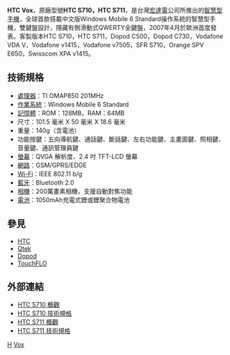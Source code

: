 {{noteTA
|G1=長度單位
}}
'''HTC Vox'''，原廠型號'''HTC S710，HTC S711'''，是台灣[[宏達電|宏達電]]公司所推出的[[智慧型手機|智慧型手機]]，全球首款搭載中文版Windows Mobile 6 Standard操作系統的智慧型手機，雙鍵盤設計，隱藏有側滑動式QWERTY全鍵盤，2007年4月於歐洲首度發表。客製版本HTC S710，HTC S711，Dopod C500，Dopod C730，Vodafone VDA V，Vodafone v1415，Vodafone v7505，SFR S710，Orange SPV E650，Swisscom XPA v1415。

== 技術規格 ==
*[[處理器|處理器]]：TI OMAP850 201MHz
*[[作業系統|作業系統]]：Windows Mobile 6 Standard
*[[記憶體|記憶體]]：ROM：128MB，RAM：64MB
*尺寸：101.5 毫米 X 50 毫米 X 18.6 毫米
*重量：140g（含電池）
*功能按鍵：五向導航鍵、通話鍵、斷話鍵、左右功能鍵、主畫面鍵、照相鍵、音量鍵、通訊管理員鍵
*[[螢幕|螢幕]]：QVGA 解析度、2.4 吋 TFT-LCD 螢幕 
*[[網路|網路]]：GSM/GPRS/EDGE
*[[Wi-Fi|Wi-Fi]]：IEEE 802.11 b/g
*[[藍牙|藍牙]]：Bluetooth 2.0
*[[相機|相機]]：200萬畫素相機，支援自動對焦功能
*[[電池|電池]]：1050mAh充電式鋰或鋰聚合物電池

== 參見 ==
*[[HTC|HTC]]
*[[Qtek|Qtek]]
*[[Dopod|Dopod]]
*[[TouchFLO|TouchFLO]]

== 外部連結 ==
*[http://www.htc.com/www/product.aspx?id=568 HTC S710 概觀]{{Wayback|url=http://www.htc.com/www/product.aspx?id=568 |date=20080904011937 }}
*[http://www.htc.com/www/product.aspx?id=572 HTC S710 技術規格]{{Wayback|url=http://www.htc.com/www/product.aspx?id=572 |date=20080904023829 }}
*[https://web.archive.org/web/20081114095605/http://www.htc.com/la/product.aspx?id=18960 HTC S711 概觀]
*[https://web.archive.org/web/20081120061751/http://www.htc.com/la/product.aspx?id=18964 HTC S711 技術規格]

{{HTC Phones S Series}}

[[Category:智能手機|H]]
[[Category:宏達電手機|Vox]]